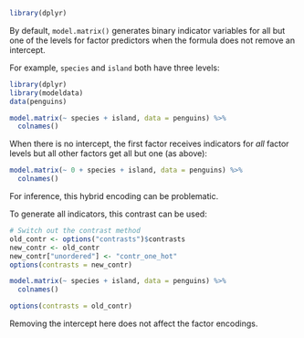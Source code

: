 ```r
library(dplyr)
```

By default, `model.matrix()` generates binary indicator variables for all but one of the levels for factor predictors when the formula does not remove an intercept. 

For example, `species` and `island` both have three levels:

```r
library(dplyr)
library(modeldata)
data(penguins)

model.matrix(~ species + island, data = penguins) %>% 
  colnames()
```

When there is no intercept, the first factor receives indicators for _all_ factor levels but all other factors get all but one (as above):

```r
model.matrix(~ 0 + species + island, data = penguins) %>% 
  colnames()
```

For inference, this hybrid encoding can be problematic. 

To generate all indicators, this contrast can be used: 

```r
# Switch out the contrast method
old_contr <- options("contrasts")$contrasts
new_contr <- old_contr
new_contr["unordered"] <- "contr_one_hot"
options(contrasts = new_contr)

model.matrix(~ species + island, data = penguins) %>% 
  colnames()

options(contrasts = old_contr)
```

Removing the intercept here does not affect the factor encodings. 

 
